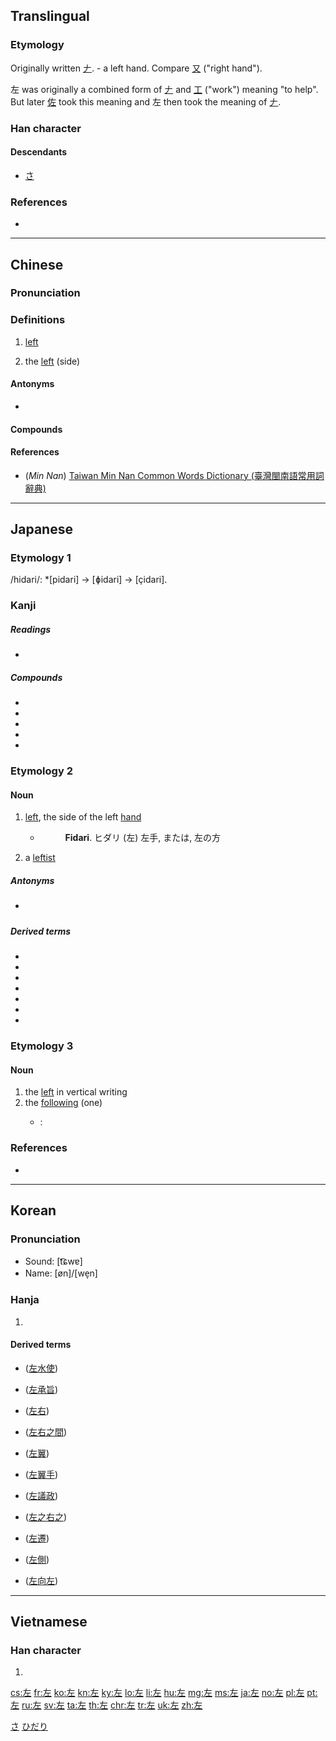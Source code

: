 ==Translingual==
{{stroke order|strokes=5}}

===Etymology===
Originally written [[𠂇]]. {{liushu|p}} - a left hand. Compare [[又]] ("right hand").

左 was originally a combined form of [[𠂇]] and [[工]] ("work") meaning "to help". But later [[佐]] took this meaning and 左 then took the meaning of [[𠂇]].

===Han character===
{{Han char|rn=48|rad=工|as=02|sn=5|four=40011|canj=KM|ids=⿸𠂇工}}

====Descendants====
* [[さ]]

===References===
* {{Han ref|kx=0325.080|dkj=08720|dj=0626.070|hdz=10411.050|uh=5DE6|ud=24038|bh=A5AA|bd=42410}}

[[Category:Han characters from which hiragana were derived|さ]]

----

==Chinese==
{{zh-forms}}

===Pronunciation===
{{zh-pron
|m=zuǒ
|c=zo2
|h=pfs=chó
|md=cō̤
|mn=chó
|w=2tsu
|mc=y
|oc=y
|ma=zh-zuǒ.ogg
|cat=n,a
}}

===Definitions===
{{zh-hanzi}}

# [[left]]
#: {{zh-x|左手|left hand}}
# the [[left]] (side)

====Antonyms====
* {{zh-l|右|right}}

====Compounds====
{{der3|title=Compounds
| {{zh-l|左榜右臂}}
| {{zh-l|左邊}}, {{zh-l|左邊兒}}
| {{zh-l|左不過}}
| {{zh-l|左側}}
| {{zh-l|左道旁門}}
| {{zh-l|左顧右盼}}
| {{zh-l|左近}}
| {{zh-l|左鄰右舍}}
| {{zh-l|左輪}}
| {{zh-l|左面}}
| {{zh-l|左派}}
| {{zh-l|左撇子}}
| {{zh-l|左傾}}
| {{zh-l|左手}}
| {{zh-l|左首}}, {{zh-l|左首兒}}
| {{zh-l|左舷}}
| {{zh-l|左翼}}
| {{zh-l|左右}}
| {{zh-l|左……右……}}
| {{zh-l|左右逢源}}
| {{zh-l|左右開弓}}
| {{zh-l|左右手}}
| {{zh-l|左右為難}}
| {{zh-l|左證}}
| {{zh-l|左支右絀}}
}}

====References====
* (''Min Nan'') [http://twblg.dict.edu.tw/holodict_new/index.html Taiwan Min Nan Common Words Dictionary (臺灣閩南語常用詞辭典)]

{{zh-cat|Beginning}}

----

==Japanese==

===Etymology 1===
/hidari/: *[pidari] → [ɸidari] → [çidari].

===Kanji===
{{ja-kanji|grade=1|rs=工02}}

=====Readings=====
* {{ja-readings
|goon=[[さ]] (sa)
|kanon=[[さ]] (sa)
|kun=[[ひだり]] (hidari), [[もとる]] (motoru), [[たすける]] (tasukeru)}}

=====Compounds=====
* {{ja-r|左遷|させん}}
* {{ja-r|左官|さかん}}
* {{ja-r|左派|さは}}
* {{ja-r|左右|さゆう}}
* {{ja-r|左翼|さよく}}

===Etymology 2===

====Noun====
{{ja-noun|ひだり}}

# {{lb|ja|direction|sort=ひだり}} [[left]], the side of the left [[hand]]
#* {{RQ:Nippo Jisho|229}}
#*: '''Fidari'''. ヒダリ (左) 左手, または, 左の方
# {{lb|ja|politics|sort=ひだり}} a [[leftist]]

=====Antonyms=====
* {{sense|left}} {{ja-r|右|みぎ|right}}

=====Derived terms=====
* {{ja-r|左側|ひだりがわ}}
* {{ja-r|左利き|ひだりきき}}
* {{ja-r|左手|ひだりて}}
* {{ja-r|左巻き|ひだりまき}}
* {{ja-r|左上|ひだりうえ}}
* {{ja-r|左下|ひだりした}}
* {{ja-r|右左|みぎひだり}}

===Etymology 3===

====Noun====
{{ja-noun|さ}}

# the [[left]] in vertical writing
# the [[following]] (one)
#* {{RQ:I am a cat}}:
#*: {{ja-usex|吾輩はまず彼がどのくらい無学であるかを試してみようと思って'''左'''の問答をして見た。|わがはい は まず かれ が どの くらい むがく で ある か を ためして みよう と おもって '''さ''' の もんどう を して みた。|To judge just how uneducated he was, I posed the following question.}}

===References===
* {{R:Nippo Jisho}}

[[Category:1000 Japanese basic words|ひだり]]

----

==Korean==

===Pronunciation===
* Sound: [t͡ɕwɐ]
* Name: [øn]/[we̞n]

===Hanja===
{{ko-hanja|hangeul=좌|mr=chwa|y=cwa|eumhun=왼|ehrv=oen|ehmr=oen|ehy=oyn}}

# {{defn|lang=ko|sort=工02}}

====Derived terms====
* {{l|ko|좌수사}} ([[左水使]])
* {{l|ko|좌승지}} ([[左承旨]])
* {{l|ko|좌우}} ([[左右]])
* {{l|ko|좌우지간}} ([[左右之間]])
* {{l|ko|좌익}} ([[左翼]])
* {{l|ko|좌익수}} ([[左翼手]])
* {{l|ko|좌의정}} ([[左議政]])
* {{l|ko|좌지우지}} ([[左之右之]])
* {{l|ko|좌천}} ([[左遷]])
* {{l|ko|좌측}} ([[左側]])
* {{l|ko|좌향좌}} ([[左向左]])

----

==Vietnamese==

===Han character===
{{vi-hantu|[[tả]], [[tá]], [[huy]]|rs=工02}}

# {{defn|lang=vi|sort=工02}}

[[cs:左]]
[[fr:左]]
[[ko:左]]
[[kn:左]]
[[ky:左]]
[[lo:左]]
[[li:左]]
[[hu:左]]
[[mg:左]]
[[ms:左]]
[[ja:左]]
[[no:左]]
[[pl:左]]
[[pt:左]]
[[ru:左]]
[[sv:左]]
[[ta:左]]
[[th:左]]
[[chr:左]]
[[tr:左]]
[[uk:左]]
[[zh:左]]
